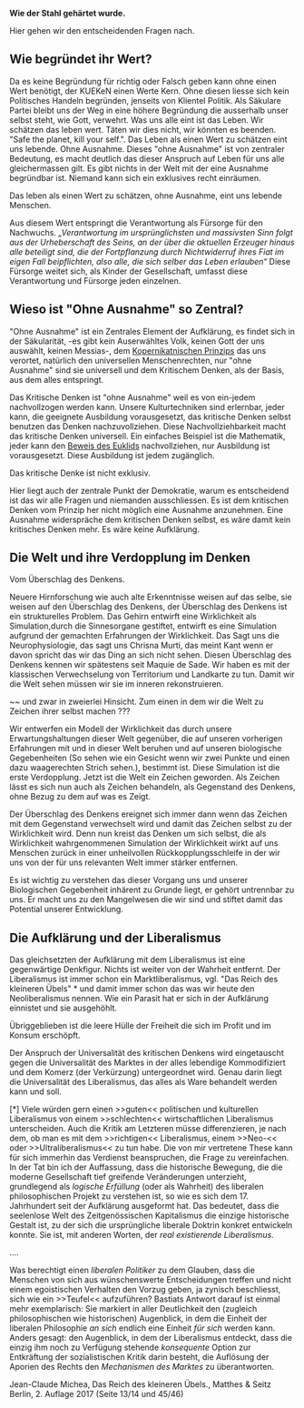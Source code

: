 '''Wie der Stahl gehärtet wurde.'''

Hier gehen wir den entscheidenden Fragen nach.

== Wie begründet ihr Wert? ==

Da es keine Begründung für richtig oder Falsch geben kann ohne einen Wert benötigt, der KUEKeN einen Werte Kern. Ohne diesen liesse sich kein Politisches Handeln begründen, jenseits von Klientel Politik. Als Säkulare Partei bleibt uns der Weg in eine höhere Begründung die ausserhalb unser selbst steht, wie Gott, verwehrt. Was uns alle eint ist das Leben. Wir schätzen das leben wert. Täten wir dies nicht, wir könnten es beenden. "Safe the planet, kill your self.". Das Leben als einen Wert zu schätzen eint uns lebende. Ohne Ausnahme. Dieses "ohne Ausnahme" ist von zentraler Bedeutung, es macht deutlich das dieser Anspruch auf Leben für uns alle gleichermassen gilt. Es gibt nichts in der Welt mit der eine Ausnahme begründbar ist. Niemand kann sich ein exklusives recht einräumen.

Das leben als einen Wert zu schätzen, ohne Ausnahme, eint uns lebende Menschen. 

Aus diesem Wert entspringt die Verantwortung als Fürsorge für den Nachwuchs. ''„Verantwortung im ursprünglichsten und massivsten Sinn folgt aus der Urheberschaft des Seins, an der über die aktuellen Erzeuger hinaus alle beteiligt sind, die der Fortpflanzung durch Nichtwiderruf ihres Fiat im eigen Fall beipflichten, also alle, die sich selber das Leben erlauben“'' Diese Fürsorge weitet sich, als Kinder der Gesellschaft, umfasst diese Verantwortung und Fürsorge jeden einzelnen.

== Wieso ist "Ohne Ausnahme" so Zentral? ==

"Ohne Ausnahme" ist ein Zentrales Element der Aufklärung, es findet sich in der Säkularität,  -es gibt kein Auserwähltes Volk, keinen Gott der uns auswählt, keinen Messias-, dem [https://de.wikipedia.org/wiki/Kopernikanisches_Prinzip Kopernikatnischen Prinzips] das uns verortet, natürlich den universellen Menschenrechten, nur "ohne Ausnahme" sind sie universell und dem Kritischem Denken, als der Basis, aus dem alles entspringt.

Das Kritische Denken ist "ohne Ausnahme" weil es von ein-jedem nachvollzogen werden kann. Unsere Kulturtechniken sind erlernbar, jeder kann, die geeignete Ausbildung vorausgesetzt, das kritische Denken selbst benutzen das Denken nachzuvollziehen. Diese Nachvollziehbarkeit macht das kritische Denken universell. Ein einfaches Beispiel ist die Mathematik, jeder kann den [https://de.wikipedia.org/wiki/Beweis_der_Irrationalit%C3%A4t_der_Wurzel_aus_2_bei_Euklid Beweis des Euklids] nachvollziehen, nur Ausbildung ist vorausgesetzt. Diese Ausbildung ist jedem zugänglich. 

Das kritische Denke ist nicht exklusiv.

Hier liegt auch der zentrale Punkt der Demokratie, warum es entscheidend ist das wir alle Fragen und niemanden ausschliessen. Es ist dem kritischen Denken vom Prinzip her nicht möglich eine Ausnahme anzunehmen. Eine Ausnahme widerspräche dem kritischen Denken selbst, es wäre damit kein kritisches Denken mehr.  Es wäre keine Aufklärung.


== Die Welt und ihre Verdopplung im Denken ==

Vom Überschlag des Denkens.

Neuere Hirnforschung wie auch alte Erkenntnisse weisen auf das selbe, sie weisen auf den Überschlag des Denkens, der Überschlag des Denkens ist ein strukturelles Problem. Das Gehirn entwirft eine Wirklichkeit als Simulation,durch die Sinnesorgane gestiftet, entwirft es eine Simulation aufgrund der gemachten Erfahrungen der Wirklichkeit. Das Sagt uns die Neurophysiologie, das sagt uns Chrisna Murti, das meint Kant wenn er davon spricht das wir das Ding an sich nicht sehen.
Diesen Überschlag des Denkens kennen wir spätestens seit Maquie de Sade.
Wir haben es mit der klassischen Verwechselung von Territorium und Landkarte zu tun. Damit wir die Welt sehen müssen wir sie im inneren rekonstruieren.

~~ und zwar in zweierlei Hinsicht. Zum einen in dem wir die Welt zu Zeichen ihrer selbst machen ???

Wir entwerfen ein Modell der Wirklichkeit das durch unsere Erwartungshaltungen dieser Welt gegenüber, die auf unseren vorherigen Erfahrungen mit und in dieser Welt beruhen und auf unseren biologische Gegebenheiten (So sehen wie ein Gesicht wenn wir zwei Punkte und einen dazu waagerechten Strich sehen.), bestimmt ist.
Diese Simulation ist die erste Verdopplung. Jetzt ist die Welt ein Zeichen geworden. Als Zeichen lässt es sich nun auch als Zeichen behandeln, als Gegenstand des Denkens, ohne Bezug zu dem auf was es Zeigt.

Der Überschlag des Denkens ereignet sich immer dann wenn das Zeichen mit dem Gegenstand verwechselt wird und damit das Zeichen selbst zu der Wirklichkeit wird.
Denn nun kreist das Denken um sich selbst, die als Wirklichkeit wahrgenommenen Simulation der Wirklichkeit wirkt auf uns Menschen zurück in einer unheilvollen Rückkopplungsschleife in der wir uns von der für uns relevanten Welt immer stärker entfernen.

Es ist wichtig zu verstehen das dieser Vorgang uns und unserer Biologischen Gegebenheit inhärent zu Grunde liegt, er gehört untrennbar zu uns. Er macht uns zu den Mangelwesen die wir sind und stiftet damit das Potential unserer Entwicklung.

== Die Aufklärung und der Liberalismus ==

Das gleichsetzten der Aufklärung mit dem Liberalismus ist eine gegenwärtige Denkfigur. Nichts ist weiter von der Wahrheit entfernt.
Der Liberalismus ist immer schon ein Marktliberalismus, vgl. "Das Reich des kleineren Übels" * und damit immer schon das was wir heute den Neoliberalismus nennen. Wie ein Parasit hat er sich in der Aufklärung einnistet und sie ausgehöhlt.

Übriggeblieben ist die leere Hülle der Freiheit die sich im Profit und im Konsum erschöpft.

Der Anspruch der Universalität des kritischen Denkens wird eingetauscht gegen die Universalität des Marktes in der alles lebendige Kommodifiziert und dem Komerz (der Verkürzung) untergeordnet wird. Genau darin liegt die Universalität des Liberalismus, das alles als Ware behandelt werden kann und soll.


[*] Viele würden gern einen >>guten<< politischen und kulturellen Liberalismus von einem >>schlechten<< wirtschaftlichen Liberalismus unterscheiden. Auch die Kritik am Letzteren müsse differenzieren, je nach dem, ob man es mit dem >>richtigen<< Liberalismus, einem >>Neo-<< oder >>Ultraliberalismus<< zu tun habe. Die von mir vertretene These kann für sich immerhin das Verdienst beanspruchen, die Frage zu vereinfachen. In der Tat bin ich der Auffassung, dass die historische Bewegung, die die moderne Gesellschaft tief greifende Veränderungen unterzieht, grundlegend als ''logische Erfüllung'' (oder als Wahrheit) des liberalen philosophischen Projekt zu verstehen ist, so wie es sich dem 17. Jahrhundert seit der Aufklärung ausgeformt hat. Das bedeutet, dass die seelenlose Welt des Zeitgenössischen Kapitalismus die einzige historische Gestalt ist, zu der sich die ursprüngliche liberale Doktrin konkret entwickeln konnte. Sie ist, mit anderen Worten, der ''real existierende Liberalismus''. 

....

Was berechtigt einen ''liberalen Politiker'' zu dem Glauben, dass die Menschen von sich aus wünschenswerte Entscheidungen treffen und nicht einem egoistischen Verhalten den Vorzug geben, ja zynisch beschliesst, sich wie ein >>Teufel<< aufzuführen? Bastiats Antwort darauf ist einmal mehr exemplarisch: Sie markiert in aller Deutlichkeit den (zugleich philosophischen wie historischen) Augenblick, in dem die Einheit der liberalen Philosophie ''an sich'' endlich eine Einheit ''für sich'' werden kann. Anders gesagt: den Augenblick, in dem der Liberalismus entdeckt, dass die einzig ihm noch zu Verfügung stehende ''konsequente'' Option zur Entkräftung der sozialistischen Kritik  darin besteht, die Auflösung der Aporien des Rechts den ''Mechanismen des Marktes'' zu überantworten.

Jean-Claude Michea, Das Reich des kleineren Übels., Matthes & Seitz Berlin, 2. Auflage 2017 (Seite 13/14 und 45/46)